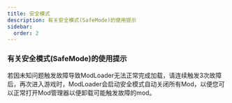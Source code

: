 ```yaml
---
title: 安全模式
description: 有关安全模式(SafeMode)的使用提示
sidebar:
  order: 2
---
```


### 有关安全模式(SafeMode)的使用提示
若因未知问题触发故障导致ModLoader无法正常完成加载，请连续触发3次故障后，再次进入游戏时，ModLoader会启动安全模式自动关闭所有Mod，以便您可以正常打开Mod管理器以便卸载可能触发故障的mod。
